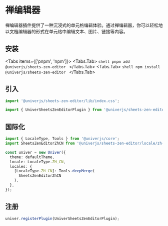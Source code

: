 
# 禅编辑器

禅编辑器插件提供了一种沉浸式的单元格编辑体验。通过禅编辑器，你可以轻松地以文档编辑器的形式在单元格中编辑文本、图片、链接等内容。

## 安装

<Tabs items={['pnpm', 'npm']}>
  <Tabs.Tab>
    ```shell
    pnpm add @univerjs/sheets-zen-editor
    ```
  </Tabs.Tab>
  <Tabs.Tab>
    ```shell
    npm install @univerjs/sheets-zen-editor
    ```
  </Tabs.Tab>
</Tabs>

## 引入

```typescript
import '@univerjs/sheets-zen-editor/lib/index.css';

import { UniverSheetsZenEditorPlugin } from '@univerjs/sheets-zen-editor';
```

## 国际化

```typescript
import { LocaleType, Tools } from '@univerjs/core';
import SheetsZenEditorZhCN from '@univerjs/sheets-zen-editor/locale/zh-CN';

const univer = new Univer({
  theme: defaultTheme,
  locale: LocaleType.ZH_CN,
  locales: {
    [LocaleType.ZH_CN]: Tools.deepMerge(
      SheetsZenEditorZhCN
    ),
  },
});
```

## 注册

```typescript
univer.registerPlugin(UniverSheetsZenEditorPlugin);
```
